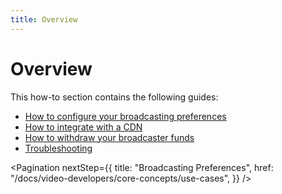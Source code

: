 ```yaml
---
title: Overview
---
```


# Overview

This how-to section contains the following guides:

- [How to configure your broadcasting preferences](/docs/video-developers/how-to-guides/broadcasting-preferences)
- [How to integrate with a CDN](/docs/video-developers/how-to-guides/cdn-integration)
- [How to withdraw your broadcaster funds](/docs/video-developers/how-to-guides/withdrawing-broadcaster-funds)
- [Troubleshooting](/docs/video-developers/how-to-guides/troubleshooting)

<Pagination
  nextStep={{
    title: "Broadcasting Preferences",
    href: "/docs/video-developers/core-concepts/use-cases",
  }}
/>
